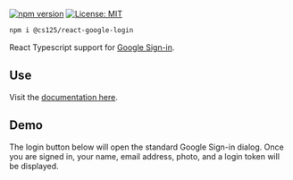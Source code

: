

[![npm version](https://badge.fury.io/js/%40cs125%2Freact-google-login.svg)](https://badge.fury.io/js/%40cs125%2Freact-google-login)
[![License: MIT](https://img.shields.io/badge/License-MIT-yellow.svg)](https://opensource.org/licenses/MIT)

```sh id=install
npm i @cs125/react-google-login
```

<Lead>

React Typescript support for [Google Sign-in](https://developers.google.com/identity/sign-in/web/sign-in).

</Lead>

## Use

Visit the [documentation here](https://github.com/cs125-illinois/react-google-login/).

## Demo

The login button below will open the standard Google Sign-in dialog.
Once you are signed in, your name, email address, photo, and a login token will be displayed.

<div style={{ marginBottom: 8 }}>
<LoginButton />
</div>

<WithUser />
